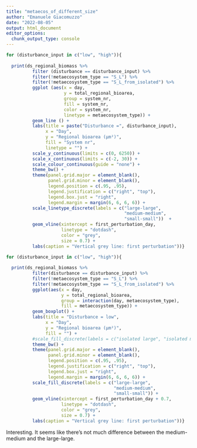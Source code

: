 ```yaml
---
title: "metaecos_of_different_size"
author: "Emanuele Giacomuzzo"
date: "2022-08-05"
output: html_document
editor_options: 
  chunk_output_type: console
---
```


```r
for (disturbance_input in c("low", "high")){
  
  print(ds_regional_biomass %>%
          filter (disturbance == disturbance_input) %>%
          filter(!metaecosystem_type == "S_L") %>%
          filter(!metaecosystem_type == "S_L_from_isolated") %>%
          ggplot (aes(x = day,
                      y = total_regional_bioarea,
                      group = system_nr,
                      fill = system_nr,
                      color = system_nr,
                      linetype = metaecosystem_type)) +
          geom_line () +
          labs(title = paste("Disturbance =", disturbance_input),
               x = "Day", 
               y = "Regional bioarea (µm²)",
               fill = "System nr",
               linetype = "") +
          scale_y_continuous(limits = c(0, 6250)) +
          scale_x_continuous(limits = c(-2, 30)) +
          scale_colour_continuous(guide = "none") +
          theme_bw() +
          theme(panel.grid.major = element_blank(), 
                panel.grid.minor = element_blank(),
                legend.position = c(.95, .95),
                legend.justification = c("right", "top"),
                legend.box.just = "right",
                legend.margin = margin(6, 6, 6, 6)) +
          scale_linetype_discrete(labels = c("large-large",
                                             "medium-medium",
                                             "small-small"))  +
          geom_vline(xintercept = first_perturbation_day, 
                     linetype = "dotdash", 
                     color = "grey", 
                     size = 0.7) +
          labs(caption = "Vertical grey line: first perturbation"))}
```

```r
for (disturbance_input in c("low", "high")){
  
  print(ds_regional_biomass %>%
          filter(disturbance == disturbance_input) %>%
          filter(!metaecosystem_type == "S_L") %>%
          filter(!metaecosystem_type == "S_L_from_isolated") %>%
          ggplot(aes(x = day,
                     y = total_regional_bioarea,
                     group = interaction(day, metaecosystem_type),
                     fill = metaecosystem_type)) +
          geom_boxplot() + 
          labs(title = "Disturbance = low",
               x = "Day",
               y = "Regional bioarea (µm²)",
               fill = "") + 
          #scale_fill_discrete(labels = c("isolated large", "isolated medium", "isolated small")) +
          theme_bw() + 
          theme(panel.grid.major = element_blank(), 
                panel.grid.minor = element_blank(),
                legend.position = c(.95, .95),
                legend.justification = c("right", "top"),
                legend.box.just = "right",
                legend.margin = margin(6, 6, 6, 6)) +
          scale_fill_discrete(labels = c("large-large",
                                         "medium-medium",
                                         "small-small")) +
          geom_vline(xintercept = first_perturbation_day + 0.7, 
                     linetype = "dotdash", 
                     color = "grey", 
                     size = 0.7) +
          labs(caption = "Vertical grey line: first perturbation"))}
```


Interesting. It seems like there's not much difference between the medium-medium and the large-large.